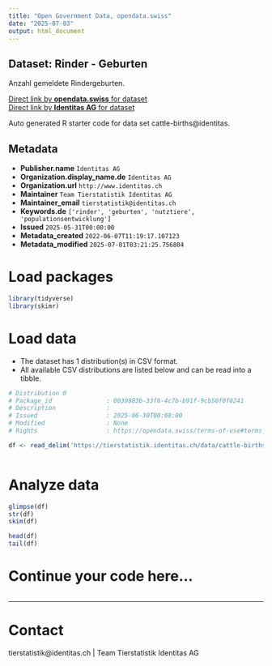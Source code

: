 ```yaml
---
title: "Open Government Data, opendata.swiss"
date: "2025-07-03"
output: html_document
---
```


## Dataset: Rinder - Geburten

Anzahl gemeldete Rindergeburten. 

[Direct link by **opendata.swiss** for dataset](https://opendata.swiss/de/dataset/rinder-geburten)<br>
[Direct link by **Identitas AG** for dataset](https://tierstatistik.identitas.ch/)

Auto generated R starter code for data set cattle-births@identitas.

## Metadata

- **Publisher.name** `Identitas AG`
- **Organization.display_name.de** `Identitas AG`
- **Organization.url** `http://www.identitas.ch`
- **Maintainer** `Team Tierstatistik Identitas AG`
- **Maintainer_email** `tierstatistik@identitas.ch`
- **Keywords.de** `['rinder', 'geburten', 'nutztiere', 'populationsentwicklung']`
- **Issued** `2025-05-31T00:00:00`
- **Metadata_created** `2022-06-07T11:19:17.107123`
- **Metadata_modified** `2025-07-01T03:21:25.756804`


# Load packages

```r

library(tidyverse)
library(skimr)

```

# Load data

-   The dataset has 1 distribution(s) in CSV format.
-   All available CSV distributions are listed below and can be read into a tibble.

```r

# Distribution 0
# Package_id               : 0039883b-33f8-4c7b-b91f-9cb50f0f8241
# Description              : 
# Issued                   : 2025-06-30T00:00:00
# Modified                 : None
# Rights                   : https://opendata.swiss/terms-of-use#terms_by

df <- read_delim('https://tierstatistik.identitas.ch/data/cattle-births.csv')



```

# Analyze data

```r

glimpse(df)
str(df)
skim(df)

head(df)
tail(df)

```

# Continue your code here...

```r

```

------------------------------------------------------------------------

# Contact

tierstatistik@identitas.ch | Team Tierstatistik Identitas AG
